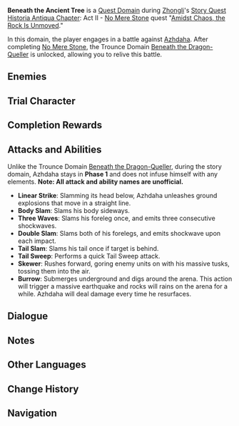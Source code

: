 {{Domain Infobox
|image        = Domain Beneath the Dragon-Queller.png
|type         = Quest
|description  = Underneath the ancient tree of Nantianmen is a mysterious path that none know of. The mysteries of yore lie buried at the end of that road...
|quest        = Amidst Chaos, the Rock Is Unmoved
|quest_type   = Story
|region       = Liyue
|area         = Minlin
|subarea      = Nantianmen
|domain       = Beneath the Dragon-Queller
|requiredAR   = 40
|recLevel     = WL-dependent
|trial        = Zhongli
}}
'''Beneath the Ancient Tree''' is a [[Quest Domain]] during [[Zhongli]]'s [[Story Quest]] [[Historia Antiqua Chapter]]: Act II - [[No Mere Stone]] quest "[[Amidst Chaos, the Rock Is Unmoved]]."

In this domain, the player engages in a battle against [[Azhdaha]]. After completing [[No Mere Stone]], the Trounce Domain [[Beneath the Dragon-Queller]] is unlocked, allowing you to relive this battle.

==Enemies==
{{Card|Beneath the Dragon-Queller|type=Enemy|text=Azhdaha}}

==Trial Character==
{{Trial Character
|wl                     = 5
|character_name          = Zhongli
|character_level5        = 71
|constellation5          = 3
|weapon_name             = Vortex Vanquisher
|weapon_level5           = 71
|refinement5             = 1
|artifact_flower         = Royal Flora
|artifact_feather        = Royal Plume
|artifact_sands          = Royal Pocket Watch
|artifact_goblet         = Royal Silver Urn
|artifact_circlet        = Royal Masque
|set1                    = Noblesse Oblige
|set1_piece_bonus        = 4
|artifact_level5         = 16
|normal_attack_talent5   = 5
|elemental_skill_talent5 = 8
|elemental_burst_talent5 = 5
|hp5                     = 22,820
|atk5                    = 1,725
|def5                    = 684
|em5                     = 42
|er5                     = 135.0%
|crit_rate5              = 51.8%
|crit_dmg5               = 91.9%
|geo_dmg5                = 21.6%
}}

==Completion Rewards==
{{Card|Mora|10,000}}
{{Card|Prithiva Topaz Fragment|1}}
{{Card|Adventurer's Experience|2}}
{{Card|Fine Enhancement Ore|2}}

==Attacks and Abilities==
Unlike the Trounce Domain [[Beneath the Dragon-Queller]], during the story domain, Azhdaha stays in '''Phase 1''' and does not infuse himself with any elements.
'''Note: All attack and ability names are unofficial.'''
*'''Linear Strike''': Slamming its head below, Azhdaha unleashes ground explosions that move in a straight line.
*'''Body Slam''': Slams his body sideways.
*'''Three Waves''': Slams his foreleg once, and emits three consecutive shockwaves.
*'''Double Slam''': Slams both of his forelegs, and emits shockwave upon each impact.
*'''Tail Slam''': Slams his tail once if target is behind.
*'''Tail Sweep''': Performs a quick Tail Sweep attack.
*'''Skewer''': Rushes forward, goring enemy units on with his massive tusks, tossing them into the air.
*'''Burrow''': Submerges underground and digs around the arena. This action will trigger a massive earthquake and rocks will rains on the arena for a while. Azhdaha will deal damage every time he resurfaces.

==Dialogue==
{{Transclude|Amidst Chaos, the Rock Is Unmoved|domaindialogue|section=1}}

==Notes==
{{Reflist|note=1}}

==Other Languages==
{{Other Languages
|en      = Beneath the Ancient Tree
|zhs     = 古树之底
|zhs_rm  = Gǔ Shù zhī Dǐ
|zht     = 古樹之底
|zht_rm  = Gǔ Shù zhī Dǐ
|zh_tl   = Bottom of the Ancient Tree
|ja      = 古樹の底
|ja_rm   = Koju no Soko
|ja_tl   = Bottom of the Ancient Tree
|ko      = 고목의 밑부분
|ko_rm   = Gomok-ui Mitbubun
|ko_tl   = Bottom Part of the Old Tree
|es      = Bajo el árbol antiguo
|es_tl   = Under the Ancient Tree
|fr      = Sous le vieil arbre
|fr_tl   = Beneath the Old Tree
|ru      = Корни древнего дерева
|ru_tl   = Roots of the Ancient Tree
|th      = ใต้รากแห่งต้นไม้โบราณ
|th_rm   = 
|th_tl   = 
|vi      = Rễ Cây Cổ Thụ
|vi_tl   = Ancient Tree Roots
|de      = Unter dem Alten Baum
|de_tl   = Beneath the Old Tree
|id      = Beneath the Ancient Tree
|pt      = Debaixo da Árvore Antiga
|pt_tl   = 
}}

==Change History==
{{Change History|1.5}}

==Navigation==
{{Domain Navbox|Temporary}}
